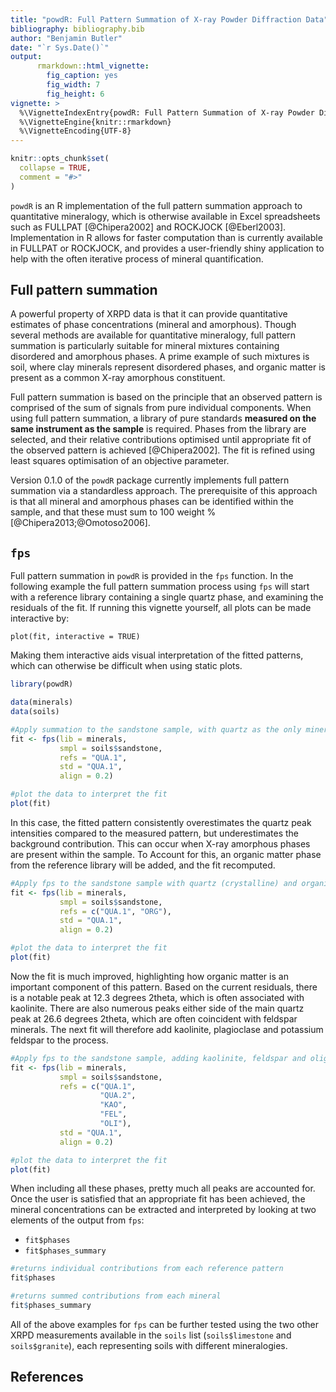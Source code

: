 ---
title: "powdR: Full Pattern Summation of X-ray Powder Diffraction Data"
bibliography: bibliography.bib
author: "Benjamin Butler"
date: "`r Sys.Date()`"
output:
      rmarkdown::html_vignette:
        fig_caption: yes
        fig_width: 7
        fig_height: 6
vignette: >
  %\VignetteIndexEntry{powdR: Full Pattern Summation of X-ray Powder Diffraction Data}
  %\VignetteEngine{knitr::rmarkdown}
  %\VignetteEncoding{UTF-8}
---

```{r setup, include = FALSE}
knitr::opts_chunk$set(
  collapse = TRUE,
  comment = "#>"
)
```

`powdR` is an R implementation of the full pattern summation approach to quantitative mineralogy, which is otherwise available in Excel spreadsheets such as FULLPAT [@Chipera2002] and ROCKJOCK [@Eberl2003]. Implementation in R allows for faster computation than is currently available in FULLPAT or ROCKJOCK, and provides a user-friendly shiny application to help with the often iterative process of mineral quantification.


## Full pattern summation
A powerful property of XRPD data is that it can provide quantitative estimates of phase concentrations (mineral and amorphous). Though several methods are available for quantitative mineralogy, full pattern summation is particularly suitable for mineral mixtures containing disordered and amorphous phases. A prime example of such mixtures is soil, where clay minerals represent disordered phases, and organic matter is present as a common X-ray amorphous constituent.

Full pattern summation is based on the principle that an observed pattern is comprised of the sum of signals from pure individual components. When using  full pattern summation, a library of pure standards **measured on the same instrument as the sample** is required. Phases from the library are selected, and their relative contributions optimised until appropriate fit of the observed pattern is achieved [@Chipera2002]. The fit is refined using least squares optimisation of an objective parameter.

Version 0.1.0 of the `powdR` package currently implements full pattern summation via a standardless approach. The prerequisite of this approach is that all mineral and amorphous phases can be identified within the sample, and that these must sum to 100 weight % [@Chipera2013;@Omotoso2006].

## `fps`
Full pattern summation in `powdR` is provided in the `fps` function. In the following example the full pattern summation process using `fps` will start with a reference library containing a single quartz phase, and examining the residuals of the fit. If running this vignette yourself, all plots can be made interactive by:

`plot(fit, interactive = TRUE)`

Making them interactive aids visual interpretation of the fitted patterns, which can otherwise be difficult when using static plots.

```{r, fig.show='hold', fig.cap = "**Figure 1:** The resulting fit on a sandstone soil when `fps` is applied using a single quartz reference pattern. The top plot displays the measured and fitted patterns, and the bottom plots displays the residuals.", message = FALSE, warning = FALSE}
library(powdR)

data(minerals)
data(soils)

#Apply summation to the sandstone sample, with quartz as the only mineral
fit <- fps(lib = minerals,
           smpl = soils$sandstone,
           refs = "QUA.1",
           std = "QUA.1",
           align = 0.2)

#plot the data to interpret the fit
plot(fit)
```

In this case, the fitted pattern consistently overestimates the quartz peak intensities compared to the measured pattern, but underestimates the background contribution. This can occur when X-ray amorphous phases are present within the sample. To Account for this, an organic matter phase from the reference library will be added, and the fit recomputed.

```{r, fig.show='hold', fig.cap = "**Figure 2:** The resulting full pattern fit on a sandstone soil when `fps` is applied using reference patterns from quartz and organic matter.", message = FALSE, warning = FALSE}
#Apply fps to the sandstone sample with quartz (crystalline) and organic matter (amorphous)
fit <- fps(lib = minerals,
           smpl = soils$sandstone,
           refs = c("QUA.1", "ORG"),
           std = "QUA.1",
           align = 0.2)

#plot the data to interpret the fit
plot(fit)
```

Now the fit is much improved, highlighting how organic matter is an important component of this pattern. Based on the current residuals, there is a notable peak at 12.3 degrees 2theta, which is often associated with kaolinite. There are also numerous peaks either side of the main quartz peak at 26.6 degrees 2theta, which are often coincident with feldspar minerals. The next fit will therefore add kaolinite, plagioclase and potassium feldspar to the process.

```{r, fig.show='hold', fig.cap = "**Figure 3:** The resulting full pattern fit on a sandstone soil when `fps` is applied using reference patterns from quartz (2 different standards), kaolinite, plagioclase, K-feldspar and organic matter", message = FALSE, warning = FALSE}
#Apply fps to the sandstone sample, adding kaolinite, feldspar and oligoclase to the process
fit <- fps(lib = minerals,
           smpl = soils$sandstone,
           refs = c("QUA.1",
                    "QUA.2",
                    "KAO",
                    "FEL",
                    "OLI"),
           std = "QUA.1",
           align = 0.2)

#plot the data to interpret the fit
plot(fit)
```

When including all these phases, pretty much all peaks are accounted for. Once the user is satisfied that an appropriate fit has been achieved, the mineral concentrations can be extracted and interpreted by looking at two elements of the output from `fps`:

- `fit$phases`
- `fit$phases_summary`

```{r}
#returns individual contributions from each reference pattern
fit$phases

#returns summed contributions from each mineral
fit$phases_summary
```

All of the above examples for `fps` can be further tested using the two other XRPD measurements available in the `soils` list (`soils$limestone` and `soils$granite`), each representing soils with different mineralogies.

## References
